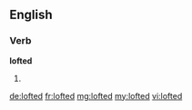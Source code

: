 ==English==

===Verb===
'''lofted'''

# {{past of|loft}}

[[de:lofted]]
[[fr:lofted]]
[[mg:lofted]]
[[my:lofted]]
[[vi:lofted]]